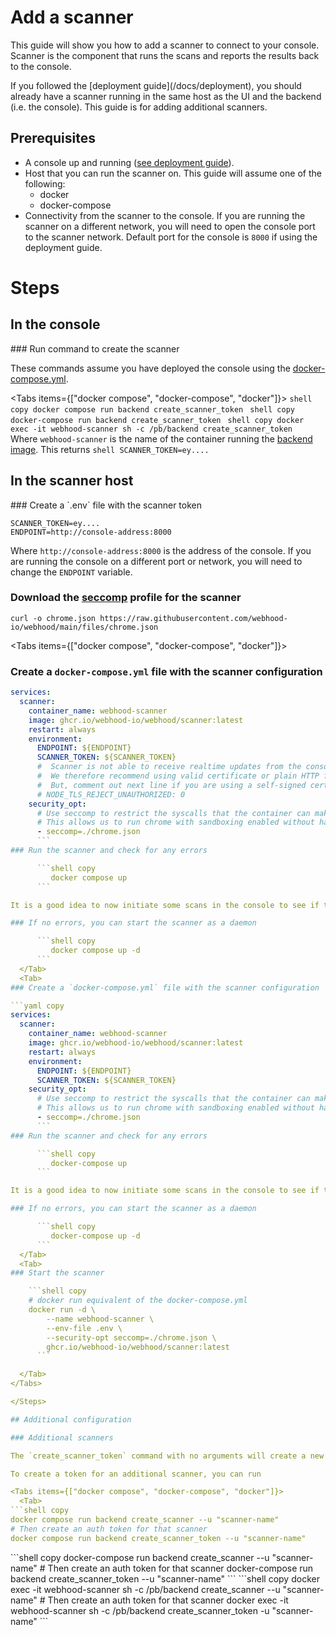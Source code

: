 
# Add a scanner

This guide will show you how to add a scanner to connect to your console. Scanner is the component that runs the scans and reports the results back to the console.

<Callout type="info">
  If you followed the [deployment guide](/docs/deployment), you should already have a scanner running in the same host as the UI and the backend (i.e. the console). This guide is for adding additional scanners.
</Callout>

## Prerequisites

- A console up and running ([see deployment guide](/docs/deployment)).
- Host that you can run the scanner on. This guide will assume one of the following:
  - docker
  - docker-compose
- Connectivity from the scanner to the console. If you are running the scanner on a different network, you will need to open the console port to the scanner network. Default port for the console is `8000` if using the deployment guide.

# Steps

## In the console

<Steps>
### Run command to create the scanner

These commands assume you have deployed the console using the [docker-compose.yml](https://github.com/webhood-io/webhood/blob/main/docker-compose.yml).

<Tabs items={["docker compose", "docker-compose", "docker"]}>
  <Tab>
      ```shell copy
         docker compose run backend create_scanner_token
      ```
  </Tab>
  <Tab>
      ```shell copy
         docker-compose run backend create_scanner_token
      ```
  </Tab>
  <Tab>
      ```shell copy
         docker exec -it webhood-scanner sh -c /pb/backend create_scanner_token
      ```
      Where `webhood-scanner` is the name of the container running the [backend image](https://github.com/webhood-io/webhood/pkgs/container/webhood%2Fbackend).
  </Tab>
</Tabs>
This returns
      ```shell
         SCANNER_TOKEN=ey....
      ```
</Steps>

## In the scanner host

<Steps>
### Create a `.env` file with the scanner token

```shell copy
SCANNER_TOKEN=ey....
ENDPOINT=http://console-address:8000
``` 

Where `http://console-address:8000` is the address of the console. If you are running the console on a different port or network, you will need to change the `ENDPOINT` variable.

### Download the [seccomp](https://en.wikipedia.org/wiki/Seccomp) profile for the scanner

```shell copy
curl -o chrome.json https://raw.githubusercontent.com/webhood-io/webhood/main/files/chrome.json
```

<Tabs items={["docker compose", "docker-compose", "docker"]}>
  <Tab>
### Create a `docker-compose.yml` file with the scanner configuration

```yaml copy
services:
  scanner:
    container_name: webhood-scanner
    image: ghcr.io/webhood-io/webhood/scanner:latest
    restart: always
    environment:
      ENDPOINT: ${ENDPOINT}
      SCANNER_TOKEN: ${SCANNER_TOKEN}
      #  Scanner is not able to receive realtime updates from the console if it is using a self-signed certificate. 
      #  We therefore recommend using valid certificate or plain HTTP for the scanner.
      #  But, comment out next line if you are using a self-signed certificate and HTTPS anyway. 
      # NODE_TLS_REJECT_UNAUTHORIZED: 0
    security_opt:
      # Use seccomp to restrict the syscalls that the container can make for Chrome
      # This allows us to run chrome with sandboxing enabled without having to run the whole container as root
      - seccomp=./chrome.json
      ```
### Run the scanner and check for any errors

      ```shell copy
         docker compose up
      ```

It is a good idea to now initiate some scans in the console to see if the scanner is working correctly.

### If no errors, you can start the scanner as a daemon

      ```shell copy
         docker compose up -d
      ```
  </Tab>
  <Tab>
### Create a `docker-compose.yml` file with the scanner configuration

```yaml copy
services:
  scanner:
    container_name: webhood-scanner
    image: ghcr.io/webhood-io/webhood/scanner:latest
    restart: always
    environment:
      ENDPOINT: ${ENDPOINT}
      SCANNER_TOKEN: ${SCANNER_TOKEN}
    security_opt:
      # Use seccomp to restrict the syscalls that the container can make for Chrome
      # This allows us to run chrome with sandboxing enabled without having to run the whole container as root
      - seccomp=./chrome.json
      ```
### Run the scanner and check for any errors

      ```shell copy
         docker-compose up
      ```

It is a good idea to now initiate some scans in the console to see if the scanner is working correctly.

### If no errors, you can start the scanner as a daemon

      ```shell copy
         docker-compose up -d
      ```
  </Tab>
  <Tab>
### Start the scanner

    ```shell copy
    # docker run equivalent of the docker-compose.yml
    docker run -d \
        --name webhood-scanner \
        --env-file .env \
        --security-opt seccomp=./chrome.json \
        ghcr.io/webhood-io/webhood/scanner:latest
      ```

  </Tab>
</Tabs>

</Steps>

## Additional configuration

### Additional scanners

The `create_scanner_token` command with no arguments will create a new scanner token for the default scanner present in all installations. 

To create a token for an additional scanner, you can run

<Tabs items={["docker compose", "docker-compose", "docker"]}>
  <Tab>
```shell copy
docker compose run backend create_scanner --u "scanner-name"
# Then create an auth token for that scanner
docker compose run backend create_scanner_token --u "scanner-name"
```
  </Tab>
  <Tab>
```shell copy
docker-compose run backend create_scanner --u "scanner-name"
# Then create an auth token for that scanner
docker-compose run backend create_scanner_token --u "scanner-name"
```
  </Tab>
  <Tab>
```shell copy
docker exec -it webhood-scanner sh -c /pb/backend create_scanner --u "scanner-name"
# Then create an auth token for that scanner
docker exec -it webhood-scanner sh -c /pb/backend create_scanner_token -u "scanner-name"
```
  </Tab>
  </Tabs>